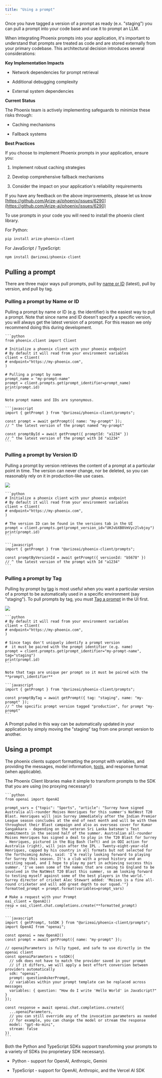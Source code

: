 ```yaml
---
title: "Using a prompt"
---
```


Once you have tagged a version of a prompt as ready (e.x. "staging") you can pull a prompt into your code base and use it to prompt an LLM.

<Accordion title="ℹ️ A caution about using prompts inside your application code">
When integrating Phoenix prompts into your application, it's important to understand that prompts are treated as code and are stored externally from your primary codebase. This architectural decision introduces several considerations:

**Key Implementation Impacts**

* Network dependencies for prompt retrieval

* Additional debugging complexity

* External system dependencies

**Current Status**

The Phoenix team is actively implementing safeguards to minimize these risks through:

* Caching mechanisms

* Fallback systems

**Best Practices**

If you choose to implement Phoenix prompts in your application, ensure you:

1. Implement robust caching strategies

2. Develop comprehensive fallback mechanisms

3. Consider the impact on your application's reliability requirements

If you have any feedback on the above improvements, please let us know [https://github.com/Arize-ai/phoenix/issues/6290](https://github.com/Arize-ai/phoenix/issues/6290)

</Accordion>

To use prompts in your code you will need to install the phoenix client library.

For Python:

```sh
pip install arize-phoenix-client
```

For JavaScript / TypeScript:

```javascript
npm install @arizeai/phoenix-client
```

## Pulling a prompt

There are three major ways pull prompts, pull by [name or ID](/phoenix/prompt-engineering/how-to-prompts/using-a-prompt#pulling-a-prompt-by-name-or-id) (latest), pull by version, and pull by tag.

### Pulling a prompt by Name or ID

Pulling a prompt by name or ID (e.g. the identifier) is the easiest way to pull a prompt. Note that since name and ID doesn't specify a specific version, you will always get the latest version of a prompt. For this reason we only recommend doing this during development.

<Tabs>

  <Tab title="Python">

    ```python
    from phoenix.client import Client

    # Initialize a phoenix client with your phoenix endpoint
    # By default it will read from your environment variables
    client = Client(
    # endpoint="https://my-phoenix.com",
    )

    # Pulling a prompt by name
    prompt_name = "my-prompt-name"
    prompt = client.prompts.get(prompt_identifier=prompt_name)
    print(prompt.id)
    ```

    Note prompt names and IDs are synonymous.

  </Tab> 

  <Tab title ="TypeScript">

    ```javascript
    import { getPrompt } from "@arizeai/phoenix-client/prompts";

    const prompt = await getPrompt({ name: "my-prompt" });
    // ^ the latest version of the prompt named "my-prompt"

    const promptById = await getPrompt({ promptId: "a1234" })
    // ^ the latest version of the prompt with Id "a1234"
    ```

  </Tab>

</Tabs>

### Pulling a prompt by Version ID

Pulling a prompt by version retrieves the content of a prompt at a particular point in time. The version can never change, nor be deleted, so you can reasonably rely on it in production-like use cases.

<Frame caption="The ID of a specific prompt version can be found in the prompt history.">
  <img src="https://storage.googleapis.com/arize-phoenix-assets/assets/images/phoenix-docs-images/6c02bb6f-image.jpeg" />
</Frame>

<Tabs>

  <Tab title="Python">

    ```python
    # Initialize a phoenix client with your phoenix endpoint
    # By default it will read from your environment variables
    client = Client(
    # endpoint="https://my-phoenix.com",
    )

    # The version ID can be found in the versions tab in the UI
    prompt = client.prompts.get(prompt_version_id="UHJvbXB0VmVyc2lvbjoy")
    print(prompt.id)
    ```

  </Tab> 

  <Tab title ="TypeScript">

    ```javascript
    import { getPrompt } from "@arizeai/phoenix-client/prompts";

    const promptByVersionId = await getPrompt({ versionId: "b5678" })
    // ^ the latest version of the prompt with Id "a1234"
    ```

  </Tab>

</Tabs>

### Pulling a prompt by Tag

Pulling by prompt by [tag](/phoenix/learn/prompt-engineering/prompts-concepts#prompt-version-tag) is most useful when you want a particular version of a prompt to be automatically used in a specific environment (say "staging"). To pull prompts by tag, you must [Tag a prompt](/phoenix/prompt-engineering/how-to-prompts/tag-a-prompt) in the UI first.

<Frame caption="You can control the prompt version tags in the UI.">
  <img src="https://storage.googleapis.com/arize-phoenix-assets/assets/images/phoenix-docs-images/d216c9ac-image.jpeg" />
</Frame>


<Tabs>

  <Tab title="Python">

    ```python
    # By default it will read from your environment variables
    client = Client(
    # endpoint="https://my-phoenix.com",
    )

    # Since tags don't uniquely identify a prompt version
    #  it must be paired with the prompt identifier (e.g. name)
    prompt = client.prompts.get(prompt_identifier="my-prompt-name", tag="staging")
    print(prompt.id)
    ```

    Note that tags are unique per prompt so it must be paired with the **prompt\_identifier**

  </Tab> 

  <Tab title ="TypeScript">

    ```javascript
    import { getPrompt } from "@arizeai/phoenix-client/prompts";

    const promptByTag = await getPrompt({ tag: "staging", name: "my-prompt" });
    // ^ the specific prompt version tagged "production", for prompt "my-prompt"
    ```

  </Tab>

</Tabs>

A Prompt pulled in this way can be automatically updated in your application by simply moving the "staging" tag from one prompt version to another.

## Using a prompt

The phoenix clients support formatting the prompt with variables, and providing the messages, model information, [tools](/phoenix/learn/prompt-engineering/prompts-concepts#tools), and response format (when applicable).

The Phoenix Client libraries make it simple to transform prompts to the SDK that you are using (no proxying necessary!)

<Tabs>

  <Tab title="Python">

    ```python
    from openai import OpenAI

    prompt_vars = {"topic": "Sports", "article": "Surrey have signed Australia all-rounder Moises Henriques for this summer's NatWest T20 Blast. Henriques will join Surrey immediately after the Indian Premier League season concludes at the end of next month and will be with them throughout their Blast campaign and also as overseas cover for Kumar Sangakkara - depending on the veteran Sri Lanka batsman's Test commitments in the second half of the summer. Australian all-rounder Moises Henriques has signed a deal to play in the T20 Blast for Surrey . Henriques, pictured in the Big Bash (left) and in ODI action for Australia (right), will join after the IPL . Twenty-eight-year-old Henriques, capped by his country in all formats but not selected for the forthcoming Ashes, said: 'I'm really looking forward to playing for Surrey this season. It's a club with a proud history and an exciting squad, and I hope to play my part in achieving success this summer. 'I've seen some of the names that are coming to England to be involved in the NatWest T20 Blast this summer, so am looking forward to testing myself against some of the best players in the world.' Surrey director of cricket Alec Stewart added: 'Moises is a fine all-round cricketer and will add great depth to our squad.'"}
    formatted_prompt = prompt.format(variables=prompt_vars)

    # Make a request with your Prompt
    oai_client = OpenAI()
    resp = oai_client.chat.completions.create(**formatted_prompt)
    ```

  </Tab> 

  <Tab title ="TypeScript">

    ```javascript
    import { getPrompt, toSDK } from "@arizeai/phoenix-client/prompts";
    import OpenAI from "openai";

    const openai = new OpenAI()
    const prompt = await getPrompt({ name: "my-prompt" });

    // openaiParameters is fully typed, and safe to use directly in the openai client
    const openaiParameters = toSDK({
      // sdk does not have to match the provider saved in your prompt
      // if it differs, we will apply a best effort conversion between providers automatically
      sdk: "openai",
      prompt: questionAskerPrompt,
      // variables within your prompt template can be replaced across messages
      variables: { question: "How do I write 'Hello World' in JavaScript?" }
    });

    const response = await openai.chat.completions.create({
      ...openaiParameters,
      // you can still override any of the invocation parameters as needed
      // for example, you can change the model or stream the response
      model: "gpt-4o-mini",
      stream: false
    })
    ```

  </Tab>

</Tabs>

Both the Python and TypeScript SDKs support transforming your prompts to a variety of SDKs (no proprietary SDK necessary).

* Python - support for OpenAI, Anthropic, Gemini

* TypeScript - support for OpenAI, Anthropic, and the Vercel AI SDK


